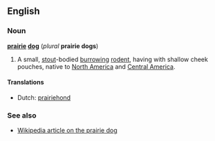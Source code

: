 ==English==
===Noun===
'''[[prairie]] [[dog]]''' (''plural'' '''prairie dogs''')

#A small, [[stout]]-bodied [[burrowing]] [[rodent]], having with shallow cheek pouches, native to [[North America]] and [[Central America]].

====Translations====
*Dutch: [[prairiehond]]

===See also===
*[[w:Prairie dog|Wikipedia article on the prairie dog]]